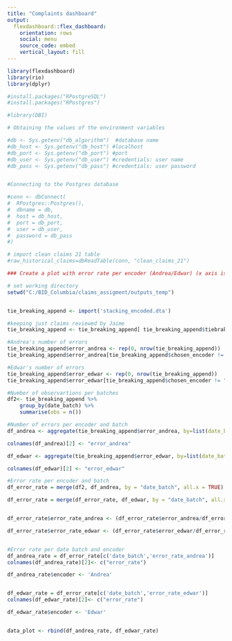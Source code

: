 ```yaml
---
title: "Complaints dashboard"
output: 
  flexdashboard::flex_dashboard:
    orientation: rows
    social: menu
    source_code: embed
    vertical_layout: fill
---
```


```r
library(flexdashboard)
library(rio)
library(dplyr)
```


```r
#install.packages("RPostgreSQL")
#install.packages("RPostgres")
```

```r

#library(DBI)

# Obtaining the values of the environment variables

#db <- Sys.getenv("db_algorithm")  #database name
#db_host <- Sys.getenv("db_host") #localhost
#db_port <- Sys.getenv("db_port") #port
#db_user <- Sys.getenv("db_user") #credentials: user name
#db_pass <- Sys.getenv("db_pass") #credentials: user password


#Connecting to the Postgres database

#conn <- dbConnect(
#  RPostgres::Postgres(),
#  dbname = db,
#  host = db_host,
#  port = db_port,
#  user = db_user,
#  password = db_pass
#)

```


```r
# import clean claims 21 table 
#raw_historical_claims=dbReadTable(conn, "clean_claims_21")

```


```r

### Create a plot with error rate per encoder (Andrea/Edwar) (x axis is for number of batch, y for the error rate)

# set working directory
setwd("C:/BID_Columbia/claims_assigment/outputs_temp")


tie_breaking_append <- import('stacking_encoded.dta')

#keeping just claims reviewed by Jaime
tie_breaking_append <- tie_breaking_append[ tie_breaking_append$tiebraker_name == "Jaime", ]

#Andrea's number of errors
tie_breaking_append$error_andrea <- rep(0, nrow(tie_breaking_append))
tie_breaking_append$error_andrea[tie_breaking_append$chosen_encoder != "Andrea" & tie_breaking_append$chosen_encoder != "Andrea/Edwar"] <- 1

#Edwar's number of errors
tie_breaking_append$error_edwar <- rep(0, nrow(tie_breaking_append))
tie_breaking_append$error_edwar[tie_breaking_append$chosen_encoder != "Edwar" & tie_breaking_append$chosen_encoder != "Andrea/Edwar"] <- 1

#Number of observartions per batches
df2<- tie_breaking_append %>%
    group_by(date_batch) %>%
    summarise(obs = n()) 

#Number of errors per encoder and batch
df_andrea <- aggregate(tie_breaking_append$error_andrea, by=list(date_batch=tie_breaking_append$date_batch), FUN=sum)

colnames(df_andrea)[2] <- "error_andrea"

df_edwar <- aggregate(tie_breaking_append$error_edwar, by=list(date_batch=tie_breaking_append$date_batch), FUN=sum)

colnames(df_edwar)[2] <- "error_edwar"

#Error rate per encoder and batch
df_error_rate = merge(df2, df_andrea, by = "date_batch", all.x = TRUE)

df_error_rate = merge(df_error_rate, df_edwar, by = "date_batch", all.x = TRUE)


df_error_rate$error_rate_andrea <- (df_error_rate$error_andrea/df_error_rate$obs)*100

df_error_rate$error_rate_edwar <- (df_error_rate$error_edwar/df_error_rate$obs)*100


#Error rate per date batch and encoder
df_andrea_rate = df_error_rate[c('date_batch','error_rate_andrea')]
colnames(df_andrea_rate)[2]<- c("error_rate")

df_andrea_rate$encoder <- 'Andrea'


df_edwar_rate = df_error_rate[c('date_batch','error_rate_edwar')]
colnames(df_edwar_rate)[2]<- c("error_rate")

df_edwar_rate$encoder <- 'Edwar'


data_plot <- rbind(df_andrea_rate, df_edwar_rate)
        
```







